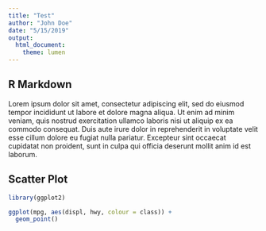 ```yaml
---
title: "Test"
author: "John Doe"
date: "5/15/2019"
output:
  html_document:
    theme: lumen
---
```


## R Markdown

Lorem ipsum dolor sit amet, consectetur adipiscing elit, sed do eiusmod tempor incididunt ut labore et dolore magna aliqua. Ut enim ad minim veniam, quis nostrud exercitation ullamco laboris nisi ut aliquip ex ea commodo consequat. Duis aute irure dolor in reprehenderit in voluptate velit esse cillum dolore eu fugiat nulla pariatur. Excepteur sint occaecat cupidatat non proident, sunt in culpa qui officia deserunt mollit anim id est laborum.

## Scatter Plot

```r
library(ggplot2)

ggplot(mpg, aes(displ, hwy, colour = class)) + 
  geom_point()
```